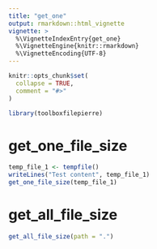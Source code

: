 ```yaml
---
title: "get_one"
output: rmarkdown::html_vignette
vignette: >
  %\VignetteIndexEntry{get_one}
  %\VignetteEngine{knitr::rmarkdown}
  %\VignetteEncoding{UTF-8}
---
```


```r
knitr::opts_chunk$set(
  collapse = TRUE,
  comment = "#>"
)
```

```r
library(toolboxfilepierre)
```

<!-- WARNING - This vignette is generated by {fusen} from dev/flat_get_one_file_size.Rmd: do not edit by hand -->

<!--
 You need to run the 'description' chunk in the '0-dev_history.Rmd' file before continuing your code there.
-->


# get_one_file_size

```r
temp_file_1 <- tempfile()
writeLines("Test content", temp_file_1)
get_one_file_size(temp_file_1)
```

# get_all_file_size

    

  

```r
get_all_file_size(path = ".")
```

  

  


